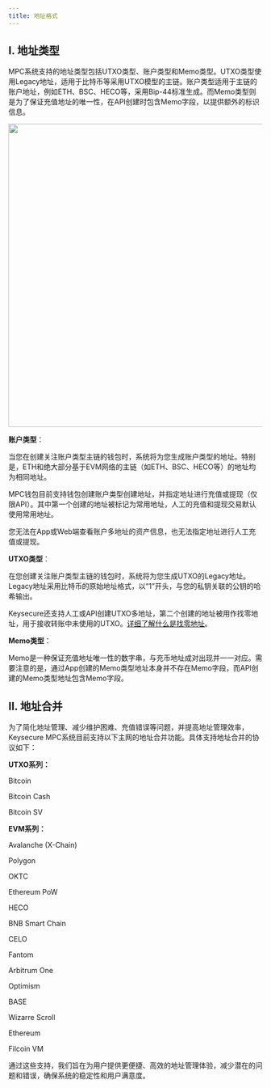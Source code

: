 ---
title: 地址格式
---

## I. 地址类型

MPC系统支持的地址类型包括UTXO类型、账户类型和Memo类型。UTXO类型使用Legacy地址，适用于比特币等采用UTXO模型的主链。账户类型适用于主链的账户地址，例如ETH、BSC、HECO等，采用Bip-44标准生成。而Memo类型则是为了保证充值地址的唯一性，在API创建时包含Memo字段，以提供额外的标识信息。

<div className="w-full flex items-center justify-center">
    <img src="/images/help-center/address.png" width="600"/>
</div>


**账户类型**：

当您在创建关注账户类型主链的钱包时，系统将为您生成账户类型的地址。特别是，ETH和绝大部分基于EVM网络的主链（如ETH、BSC、HECO等）的地址均为相同地址。

MPC钱包目前支持钱包创建账户类型创建地址，并指定地址进行充值或提现（仅限API）。其中第一个创建的地址被标记为常用地址，人工的充值和提现交易默认使用常用地址。

<Tip> 
您无法在App或Web端查看账户多地址的资产信息，也无法指定地址进行人工充值或提现。
</Tip>


**UTXO类型**：

在您创建关注账户类型主链的钱包时，系统将为您生成UTXO的Legacy地址。Legacy地址采用比特币的原始地址格式，以“1”开头，与您的私钥关联的公钥的哈希输出。

Keysecure还支持人工或API创建UTXO多地址，第二个创建的地址被用作找零地址，用于接收转账中未使用的UTXO。[详细了解什么是找零地址](/help-center/manage-mpc/my-wallet/change-address)。


**Memo类型**：

Memo是一种保证充值地址唯一性的数字串，与充币地址成对出现并一一对应。需要注意的是，通过App创建的Memo类型地址本身并不存在Memo字段，而API创建的Memo类型地址包含Memo字段。




## II. 地址合并

为了简化地址管理、减少维护困难、充值错误等问题，并提高地址管理效率，Keysecure MPC系统目前支持以下主网的地址合并功能。具体支持地址合并的协议如下：

**UTXO系列：**

Bitcoin

Bitcoin Cash

Bitcoin SV

**EVM系列：**

Avalanche (X-Chain)

Polygon

OKTC

Ethereum PoW

HECO

BNB Smart Chain

CELO

Fantom

Arbitrum One

Optimism

BASE

Wizarre Scroll

Ethereum

Filcoin VM

<Tip> 
通过这些支持，我们旨在为用户提供更便捷、高效的地址管理体验，减少潜在的问题和错误，确保系统的稳定性和用户满意度。
</Tip>


